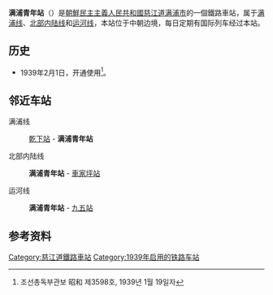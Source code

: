 {{朝鮮半島車站資訊
|公司色 = blue
|文字色 = 
|站名 = 满浦青年站
|圖片 = 巡道工出品 photo by Xundaogong——淘汰的柏林地铁在满浦站 eliminate metro in Manpo station，photoed in Ji‘an China - panoramio.jpg
|pxl = 
|圖片說明 =
|前一站1 = [[時中站|時中]]
|前一站距離1 = 8.1
|後一站距離1 = 7.4
|後一站1 = [[集安站|集安]]
|所屬路線1 = [[满浦线|满浦线]]
|距離1 = 300.0
|起點站1 = [[顺川站|顺川]]
|前一站2 = 
|前一站距離2 = 
|後一站距離2 = 
|後一站2 = [[車家坪站|車家坪]]
|所屬路線2 = [[北部内陆线|北部内陆线]]
|距離2 = 0.0
|起點站2 = 满浦青年
|前一站3 = 
|前一站距離3 = 
|後一站距離3 = 
|後一站3 = [[九五站|九五]]
|所屬路線3 = [[运河线|运河线]]
|距離3 = 0.0
|起點站3 = 满浦青年
|諺文 = 만포청년역
|朝鮮漢字 = 滿浦靑年驛
|文觀部式 = Manpo Chongnyeon-yeok
|馬-賴式 = Manp'o Ch'ongnyŏn-yŏk
|副站名 = 
|車站編號 = 
|停站路線數 = 
|所屬公司 = [[朝鮮民主主義人民共和國鐵道省|朝鮮民主主義人民共和國鐵道省]]
|所在地 =[[慈江道|慈江道]][[满浦市|满浦市]]
|車站構造 = 地面车站
|月台配置 = 
|啟用年月日 =1939年2月1日
|廢站年月日 = 
|上下車人次 = 
|統計年度 = 
|轉車 = 
|備註 = 
|全寬備註 = 
}}

'''满浦青年站'''（{{lang-ko|만포청년역}}）是[[朝鮮民主主義人民共和國|朝鮮民主主義人民共和國]][[慈江道|慈江道]][[满浦市|满浦市]]的一個鐵路車站，属于[[满浦线|满浦线]]、[[北部内陆线|北部内陆线]]和[[运河线|运河线]]，本站位于中朝边境，每日定期有国际列车经过本站。

==历史==
*1939年2月1日，开通使用<ref>조선총독부관보 昭和 제3598호, 1939년 1월 19일자</ref>。

==邻近车站==
满浦线
:[[乾下站|乾下站]] - '''满浦青年站'''
北部内陆线
:'''满浦青年站''' - [[車家坪站|車家坪站]]
运河线
:'''满浦青年站''' - [[九五站|九五站]]

==参考资料==
{{reflist}}

{{朝鲜铁路小作品}}

{{满浦线}}
{{北部内陆线}}
{{运河线}}
{{梅集铁路|nocat}}

[[Category:慈江道鐵路車站|Category:慈江道鐵路車站]]
[[Category:1939年启用的铁路车站|Category:1939年启用的铁路车站]]